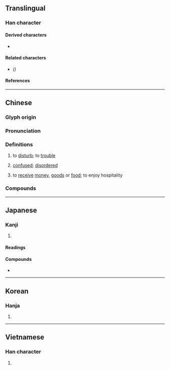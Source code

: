 {{also|扰}}
{{character info/new}}
==Translingual==

===Han character===
{{Han char|rn=64|rad=手|as=15|sn=18|four=51047|canj=QMBE|ids=⿰扌憂}}

====Derived characters====
* {{l|mul|[[𡅒]]}}

====Related characters====
* {{l|mul|[[扰]]}} ''({{w|Simplified Chinese}})''

====References====
{{Han ref|kx=0461.280|dkj=12920|dj=0810.340|hdz=31979.100|uh=64FE}}

----

==Chinese==
{{zh-forms|s=扰}}

===Glyph origin===
{{Han etym}}

===Pronunciation===
{{zh-pron
|m=rǎo
|c=jiu2,jiu5
|h=pfs=
|md=
|mn=qz,tp,xm:liáu/kh,zz:jiáu/qz:lǎ/xm:lā
|w=
|mc=y
|oc=y
|cat=v
}}

===Definitions===
{{zh-hanzi}}

# to [[disturb]]; to [[trouble]]
# {{lb|zh|literary}} [[confused]]; [[disordered]]
# {{lb|zh|polite}} to [[receive]] [[money]], [[good]]s or [[food]]; to enjoy hospitality

===Compounds===
{{zh-der|干擾|喧擾|叨擾|困擾|取擾|庸人自擾|亂擾擾|勾擾|不堪其擾|兵廚之擾|侵擾|㑳擾|性騷擾|干擾素|意擾心愁|告擾|俶擾|厚擾|奉擾|不勝其擾|不擾|兵戈擾攘|恇擾|攪擾|擾流器|擾動|相擾|擾擾|擾害|擾亂|痰火擾心|撓擾|打擾|有擾|擾民|科擾|煩擾|擾人|滋擾|撞擾|擾攘|暴力滋擾|搔擾|擾人清夢|生事擾民|自擾|馴擾|紛擾|雲擾|驚擾|聒擾|道擾|阻擾|纏擾|竄擾|討擾|騷擾|自相驚擾|糟擾}}

----

==Japanese==

===Kanji===
{{ja-kanji|grade=|rs=手15}}

# {{defn|lang=ja|sort=手15}}

====Readings====
{{ja-readings
|goon=にょう
|kanon=じょう
|kun=みだ-れる, わずら-わし.い
}}

====Compounds====
* {{ja-r|動擾|どうじょう|gloss=[[motional]] [[disturbance]]}}

----

==Korean==

===Hanja===
{{ko-hanja|hangeul=요|eumhun=|rv=yo|mr=yo|y=yo}}

# {{defn|lang=ko|sort=手15}}

----

==Vietnamese==

===Han character===
{{vi-hantu|[[nhiễu]], [[nhầu]]|rs=手15}}

# {{defn|lang=vi|sort=手15}}